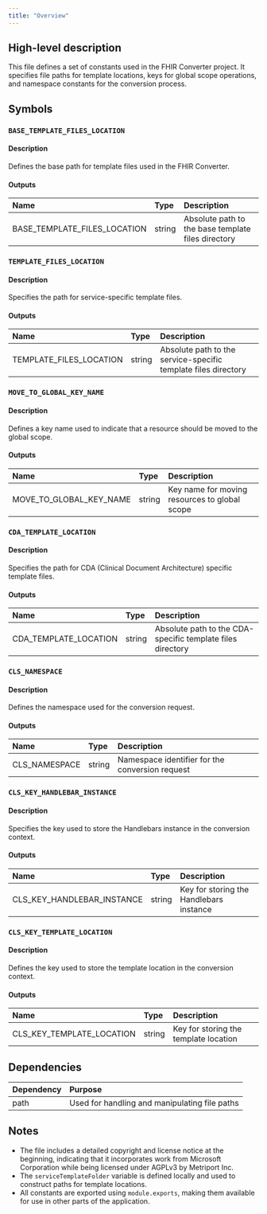 ```yaml
---
title: "Overview"
---
```


## High-level description
This file defines a set of constants used in the FHIR Converter project. It specifies file paths for template locations, keys for global scope operations, and namespace constants for the conversion process.

## Symbols

### `BASE_TEMPLATE_FILES_LOCATION`
#### Description
Defines the base path for template files used in the FHIR Converter.

#### Outputs
| Name | Type | Description |
|:-----|:-----|:------------|
| BASE_TEMPLATE_FILES_LOCATION | string | Absolute path to the base template files directory |

### `TEMPLATE_FILES_LOCATION`
#### Description
Specifies the path for service-specific template files.

#### Outputs
| Name | Type | Description |
|:-----|:-----|:------------|
| TEMPLATE_FILES_LOCATION | string | Absolute path to the service-specific template files directory |

### `MOVE_TO_GLOBAL_KEY_NAME`
#### Description
Defines a key name used to indicate that a resource should be moved to the global scope.

#### Outputs
| Name | Type | Description |
|:-----|:-----|:------------|
| MOVE_TO_GLOBAL_KEY_NAME | string | Key name for moving resources to global scope |

### `CDA_TEMPLATE_LOCATION`
#### Description
Specifies the path for CDA (Clinical Document Architecture) specific template files.

#### Outputs
| Name | Type | Description |
|:-----|:-----|:------------|
| CDA_TEMPLATE_LOCATION | string | Absolute path to the CDA-specific template files directory |

### `CLS_NAMESPACE`
#### Description
Defines the namespace used for the conversion request.

#### Outputs
| Name | Type | Description |
|:-----|:-----|:------------|
| CLS_NAMESPACE | string | Namespace identifier for the conversion request |

### `CLS_KEY_HANDLEBAR_INSTANCE`
#### Description
Specifies the key used to store the Handlebars instance in the conversion context.

#### Outputs
| Name | Type | Description |
|:-----|:-----|:------------|
| CLS_KEY_HANDLEBAR_INSTANCE | string | Key for storing the Handlebars instance |

### `CLS_KEY_TEMPLATE_LOCATION`
#### Description
Defines the key used to store the template location in the conversion context.

#### Outputs
| Name | Type | Description |
|:-----|:-----|:------------|
| CLS_KEY_TEMPLATE_LOCATION | string | Key for storing the template location |

## Dependencies
| Dependency | Purpose |
|:-----------|:--------|
| path | Used for handling and manipulating file paths |

## Notes
- The file includes a detailed copyright and license notice at the beginning, indicating that it incorporates work from Microsoft Corporation while being licensed under AGPLv3 by Metriport Inc.
- The `serviceTemplateFolder` variable is defined locally and used to construct paths for template locations.
- All constants are exported using `module.exports`, making them available for use in other parts of the application.